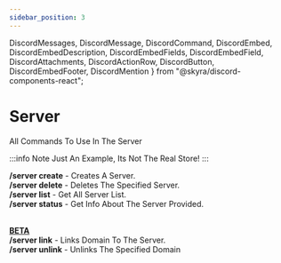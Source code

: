 ```yaml
---
sidebar_position: 3
---
```


  DiscordMessages,
  DiscordMessage,
  DiscordCommand,
  DiscordEmbed,
  DiscordEmbedDescription,
  DiscordEmbedFields,
  DiscordEmbedField,
  DiscordAttachments,
  DiscordActionRow,
  DiscordButton,
  DiscordEmbedFooter,
  DiscordMention
} from "@skyra/discord-components-react";

# Server
All Commands To Use In The Server

:::info Note
Just An Example, Its Not The Real Store!
:::

<DiscordMessages>
  <DiscordMessage bot="true" roleColor="#FF0000" author="Ptero Manager" avatar="/img/ptero-manager.png">
    <DiscordCommand slot="reply" author="User" command="/server" />
    <DiscordEmbed
      slot="embeds"
      color="#2f3136"
      authorName="Server Area"
      authorImage="/img/ptero-manager.png"
    >
        <DiscordEmbedDescription slot="description">
<b>/server create</b> - Creates A Server.<br/>
<b>/server delete</b> - Deletes The Specified Server.<br/>
<b>/server list</b> - Get All Server List.<br/>
<b>/server status</b> - Get Info About The Server Provided.<br/><br/>

<u><b>BETA</b></u><br/>
<b>/server link</b> - Links Domain To The Server.<br/>
<b>/server unlink</b> - Unlinks The Specified Domain<br/>
        </DiscordEmbedDescription>
        <DiscordEmbedFooter slot="footer" timestamp="Today"></DiscordEmbedFooter>
    </DiscordEmbed>
  </DiscordMessage>
</DiscordMessages>